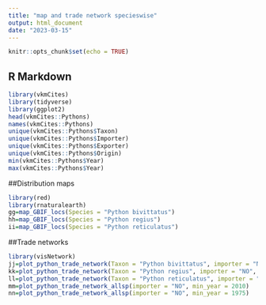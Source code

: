 ```yaml
---
title: "map and trade network specieswise"
output: html_document
date: "2023-03-15"
---
```


```r
knitr::opts_chunk$set(echo = TRUE)
```

## R Markdown
```r
library(vkmCites)
library(tidyverse)
library(ggplot2)
head(vkmCites::Pythons)
names(vkmCites::Pythons)
unique(vkmCites::Pythons$Taxon)
unique(vkmCites::Pythons$Importer)
unique(vkmCites::Pythons$Exporter)
unique(vkmCites::Pythons$Origin)
min(vkmCites::Pythons$Year)
max(vkmCites::Pythons$Year)
```

##Distribution maps
```r
library(red)
library(rnaturalearth)
gg=map_GBIF_locs(Species = "Python bivittatus")
hh=map_GBIF_locs(Species = "Python regius")
ii=map_GBIF_locs(Species = "Python reticulatus")
```
##Trade networks
```r
library(visNetwork)
jj=plot_python_trade_network(Taxon = "Python bivittatus", importer = "NO", min_year = 2010)
kk=plot_python_trade_network(Taxon = "Python regius", importer = "NO", min_year = 2010)
ll=plot_python_trade_network(Taxon = "Python reticulatus", importer = "NO", min_year = 2010)
mm=plot_python_trade_network_allsp(importer = "NO", min_year = 2010)
nn=plot_python_trade_network_allsp(importer = "NO", min_year = 1975)
```

